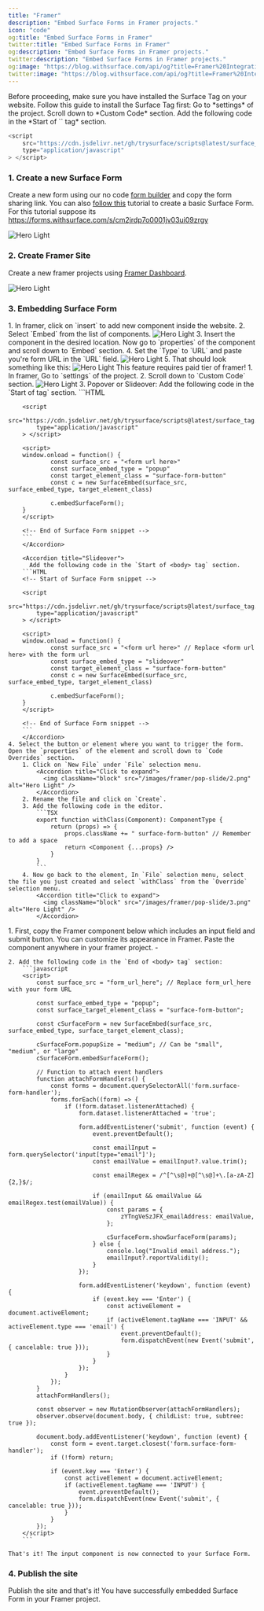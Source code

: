 ```yaml
---
title: "Framer"
description: "Embed Surface Forms in Framer projects."
icon: "code"
og:title: "Embed Surface Forms in Framer"
twitter:title: "Embed Surface Forms in Framer"
og:description: "Embed Surface Forms in Framer projects."
twitter:description: "Embed Surface Forms in Framer projects."
og:image: "https://blog.withsurface.com/api/og?title=Framer%20Integration"
twitter:image: "https://blog.withsurface.com/api/og?title=Framer%20Integration"
---
```


<Info>
  Before proceeding, make sure you have installed the Surface Tag on your website. Follow this guide to install the Surface Tag first:
  
  <Steps>
    <Step>
      Go to *settings* of the project.
    </Step>
    <Step>
      Scroll down to *Custom Code* section.
    </Step>
    <Step>
      Add the following code in the *Start of `<head>` tag* section.
    </Step>
  </Steps>
  
  ```javascript
  <script
      src="https://cdn.jsdelivr.net/gh/trysurface/scripts@latest/surface_tag.min.js"
      type="application/javascript"
  > </script>
  ```
</Info>


### 1. Create a new Surface Form

Create a new form using our no code [form builder](https://app.withsurface.com) and copy the form sharing link. You can also [follow this](../quick-start/create-first-form) tutorial to create a basic Surface Form. <br/> For this tutorial suppose its https://forms.withsurface.com/s/cm2jrdp7o0001jv03ui09zrgy

<Accordion title="Click to expand">
  <img className="block" src="/images/webflow/form.png" alt="Hero Light" />
</Accordion>

### 2. Create Framer Site

Create a new framer projects using [Framer Dashboard](https://framer.com/).

<Accordion title="Click to expand">
  <img className="block" src="/images/framer/1.png" alt="Hero Light" />
</Accordion>

### 3. Embedding Surface Form

<Tabs>
  <Tab title="Inline">
    1. In framer, click on `insert` to add new component inside the website.
    2. Select `Embed` from the list of components.
        <Accordion title="Click to expand">
          <img className="block" src="/images/framer/4.png" alt="Hero Light" />
        </Accordion>
    3. Insert the component in the desired location. Now go to `properties` of the component and scroll down to `Embed` section.
    4. Set the `Type` to `URL` and paste you're form URL in the `URL` field.
        <Accordion title="Click to expand">
          <img className="block" src="/images/framer/3.png" alt="Hero Light" />
        </Accordion>
    5. That should look something like this:
        <Accordion title="Click to expand">
          <img className="block" src="/images/framer/2.png" alt="Hero Light" />
        </Accordion> 
  </Tab>
  <Tab title="Popover or Slideover">
    <Tip>This feature requires paid tier of framer!</Tip>
    1. In framer, Go to `settings` of the project.
    2. Scroll down to `Custom Code` section.
        <Accordion title="Click to expand">
          <img className="block" src="/images/framer/pop-slide/1.png" alt="Hero Light" />
        </Accordion>
    3. Popover or Slideover:
        <Accordion title="Popover">
          Add the following code in the `Start of <body> tag` section.
        ```HTML
        <!-- Start of Surface Form snippet -->

        <script
            src="https://cdn.jsdelivr.net/gh/trysurface/scripts@latest/surface_tag.min.js"
            type="application/javascript"
        > </script>

        <script>
        window.onload = function() {
                const surface_src = "<form url here>"
                const surface_embed_type = "popup"
                const target_element_class = "surface-form-button"
                const c = new SurfaceEmbed(surface_src, surface_embed_type, target_element_class)

                c.embedSurfaceForm();
        }
        </script>

        <!-- End of Surface Form snippet -->
        ```
        </Accordion>

        <Accordion title="Slideover">
          Add the following code in the `Start of <body> tag` section.
        ```HTML
        <!-- Start of Surface Form snippet -->

        <script
            src="https://cdn.jsdelivr.net/gh/trysurface/scripts@latest/surface_tag.min.js"
            type="application/javascript"
        > </script>

        <script>
        window.onload = function() {
                const surface_src = "<form url here>" // Replace <form url here> with the form url
                const surface_embed_type = "slideover"
                const target_element_class = "surface-form-button"
                const c = new SurfaceEmbed(surface_src, surface_embed_type, target_element_class)

                c.embedSurfaceForm();
        }
        </script>

        <!-- End of Surface Form snippet -->
        ```
        </Accordion>
    4. Select the button or element where you want to trigger the form. Open the `properties` of the element and scroll down to `Code Overrides` section.
        1. Click on `New File` under `File` selection menu.
            <Accordion title="Click to expand">
              <img className="block" src="/images/framer/pop-slide/2.png" alt="Hero Light" />
            </Accordion>
        2. Rename the file and click on `Create`.
        3. Add the following code in the editor.
            ```TSX
            export function withClass(Component): ComponentType {
                return (props) => {
                    props.className += " surface-form-button" // Remember to add a space
                    return <Component {...props} />
                }
            }
            ```
        4. Now go back to the element, In `File` selection menu, select the file you just created and select `withClass` from the `Override` selection menu.
            <Accordion title="Click to expand">
              <img className="block" src="/images/framer/pop-slide/3.png" alt="Hero Light" />
            </Accordion>
  </Tab>
  <Tab title="Trigger from Input">
    1. First, copy the Framer component below which includes an input field and submit button. You can customize its appearance in Framer. Paste the component anywhere in your framer project.
        - <FramerScript title={"Copy Input Component"} />

    2. Add the following code in the `End of <body> tag` section:
        ```javascript
        <script>
            const surface_src = "form_url_here"; // Replace form_url_here with your form URL

            const surface_embed_type = "popup";
            const surface_target_element_class = "surface-form-button";

            const cSurfaceForm = new SurfaceEmbed(surface_src, surface_embed_type, surface_target_element_class);

            cSurfaceForm.popupSize = "medium"; // Can be "small", "medium", or "large"
            cSurfaceForm.embedSurfaceForm();

            // Function to attach event handlers
            function attachFormHandlers() {
                const forms = document.querySelectorAll('form.surface-form-handler');
                forms.forEach((form) => {
                    if (!form.dataset.listenerAttached) {
                        form.dataset.listenerAttached = 'true';

                        form.addEventListener('submit', function (event) {
                            event.preventDefault();

                            const emailInput = form.querySelector('input[type="email"]');
                            const emailValue = emailInput?.value.trim();

                            const emailRegex = /^[^\s@]+@[^\s@]+\.[a-zA-Z]{2,}$/;

                            if (emailInput && emailValue && emailRegex.test(emailValue)) {
                                const params = {
                                    zYTngVeSzJFX_emailAddress: emailValue,
                                };

                                cSurfaceForm.showSurfaceForm(params);
                            } else {
                                console.log("Invalid email address.");
                                emailInput?.reportValidity();
                            }
                        });

                        form.addEventListener('keydown', function (event) {
                            if (event.key === 'Enter') {
                                const activeElement = document.activeElement;
                                if (activeElement.tagName === 'INPUT' && activeElement.type === 'email') {
                                    event.preventDefault();
                                    form.dispatchEvent(new Event('submit', { cancelable: true }));
                                }
                            }
                        });
                    }
                });
            }
            attachFormHandlers();

            const observer = new MutationObserver(attachFormHandlers);
            observer.observe(document.body, { childList: true, subtree: true });

            document.body.addEventListener('keydown', function (event) {
                const form = event.target.closest('form.surface-form-handler');
                if (!form) return;

                if (event.key === 'Enter') {
                    const activeElement = document.activeElement;
                    if (activeElement.tagName === 'INPUT') {
                        event.preventDefault();
                        form.dispatchEvent(new Event('submit', { cancelable: true })); 
                    }
                }
            });
        </script>
        ```

    That's it! The input component is now connected to your Surface Form.
  </Tab>
</Tabs>

### 4. Publish the site

Publish the site and that's it! You have successfully embedded Surface Form in your Framer project.

